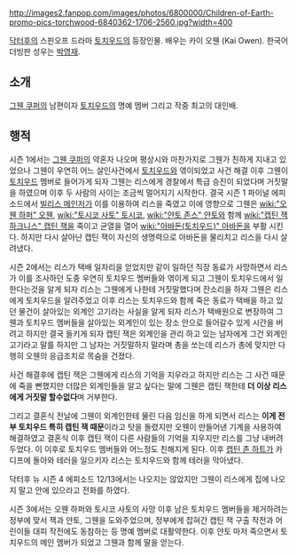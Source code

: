 http://images2.fanpop.com/images/photos/6800000/Children-of-Earth-promo-pics-torchwood-6840362-1706-2560.jpg?width=400

[[닥터후]]의 스핀오프 드라마 [[토치우드]]의 등장인물. 배우는 카이 오웬 (Kai Owen). 한국어 더빙판 성우는 [[박영재]].

== 소개 ==
[[그웬 쿠퍼]]의 남편이자 [[토치우드]]의 명예 멤버 그리고 작중 최고의 대인배.

== 행적 ==
시즌 1에서는 [[그웬 쿠퍼]]의 약혼자 나오며 평상시와 마찬가지로 그웬가 친하게 지내고 있었으나 그웬이 우연히 어느 살인사건에서 [[토치우드]]와 엮이되었고 사건 해결 이후 그웬이 [[토치우드]] 멤버로 들어가게 되자 그웬는 리스에게 경찰에서 특급 승진이 되었다며 거짓말을 하였으며 이후 두 사람의 사이는 조금씩 멀어지기 시작한다. 결국 시즌 1 파이널 에피소드에서 [[빌리스 메인저]]가 이를 이용하여 리스을 죽였고 이에 영향으로 그웬은 [[wiki:"오웬 하퍼" 오웬]], [[wiki:"토시코 사토" 토시코]], [[wiki:"얀토 존스" 얀토]]와 함께 [[wiki:"캡틴 잭 하크니스" 캡틴 잭]]을 죽이고 균열을 열어 [[wiki:"아바돈(토치우드)" 아바돈]]을 부활 시킨다. 하지만 다시 살아난 캡틴 잭이 자신의 생명력으로 아바돈을 물리치고 리스을 다시 살려냈다.

시즌 2에서는 리스가 택배 일자리을 얻었지만 같이 일하던 직장 동료가 사망하면서 리스가 이를 조사하던 도중 우연히 토치우드 멤버들와 엮이게 되고 그웬이 토치우드에서 일한다는것을 알게 되자 리스는 그웬에게 나한테 거짓말했다며 잔소리을 하자 그웬은 리스에게 토치우드을 알려주었고 이후 리스는 토치우드와 함께 죽은 동료가 택배을 하고 있던 물건이 살아있는 외계인 고기라는 사실을 알게 되자 리스가 택배원으로 변장하여 그웬과 토치우드 멤버들을 살아있는 외계인이 있는 장소 안으로 들어갈수 있게 시간을 버려고 하지만 결국 들키게 되자 캡틴 잭은 외계인을 관리 하고 있는 남자에게 그건 외계인 고기라고 말를 하지만 그 남자는 거짓말하지 말라며 총을 쏘는데 리스가 총에 맞지만 다행히 오웬의 응급조치로 목숨을 건졌다. 

사건 해결후에 캡틴 잭은 그웬에게 리스의 기억을 지우라고 하지만 리스는 그 사건 때문에 죽을 뻔했지만 더많은 외계인들을 알고 싶다는 말에 그웬은 캡틴 잭한테 '''더 이상 리스에게 거짓말 할수없다'''며 거부한다.

그리고 결혼식 전날에 그웬이 외계인한테 물린 다음 임신을 하게 되면서 리스는 '''이게 전부 토치우드 특히 캡틴 잭 때문'''이라고 탓을 돌렸지만 오웬이 만들어낸 기계을 사용하여 해결하였고 결혼식 이후 캡틴 잭이 다른 사람들의 기억을 지우지만 리스를 그냥 내버려 두었다. 이 이후로 토치우드 멤버들와 어느정도 친해지게 된다. 이후 [[캡틴 존 하트]]가 카디프에 돌아와 테러을 일으키자 리스는 토치우드와 함께 테러을 막아냈다.

닥터후 뉴 시즌 4 에피소드 12/13에서는 나오지는 않았지만 그웬이 리스에게 집에 나오지 말고 안에 있으라고 전화를 하였다.

시즌 3에서는 오웬 하퍼와 토시코 사토의 사망 이후 남은 토치우드 멤버들을 제거하려는 정부에 맞서 잭과 얀토, 그웬을 도와주었으며, 정부에게 잡혀간 캡틴 잭 구출 작전과 어린이들 대피 작전에도 동참하는 등 명예 멤버로 대활약한다. 이후 얀토 마저 죽으면서 토치우드의 메인 멤버가 되었고 그웬과 함께 딸을 얻는다.
